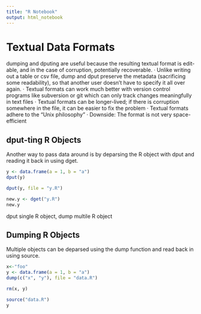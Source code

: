 ```yaml
---
title: "R Notebook"
output: html_notebook
---
```


# Textual Data Formats

dumping and dputing are useful because the resulting textual format is edit-able, and in the case of corruption, potentially recoverable.
· Unlike writing out a table or csv file, dump and dput preserve the metadata (sacrificing some readability), so that another user doesn’t have to specify it all over again.
· Textual formats can work much better with version control programs like subversion or git which can only track changes meaningfully in text files
· Textual formats can be longer-lived; if there is corruption somewhere in the file, it can be easier to fix the problem
· Textual formats adhere to the “Unix philosophy”
· Downside: The format is not very space-efficient

## dput-ting R Objects

Another way to pass data around is by deparsing the R object with dput and reading it back in using dget.

```r
y <- data.frame(a = 1, b = "a")
dput(y)
```
```r
dput(y, file = "y.R")
```

```r
new.y <- dget("y.R")
new.y
```
dput single R object, dump multile R object

## Dumping R Objects


Multiple objects can be deparsed using the dump function and read back in using source.

```r
x<-"foo"
y <- data.frame(a = 1, b = "a")
dump(c("x", "y"), file = "data.R")
```

```r
rm(x, y)
```
```r
source("data.R")
y
```

